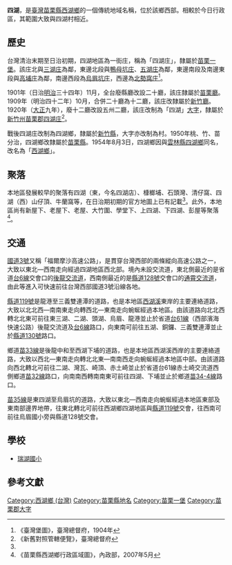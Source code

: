{{noteTA　
|1 = zh-cn:庄; zh-hk:庄; zh-tw:庄;
}}
'''四湖'''，是[[臺灣|臺灣]][[苗栗縣|苗栗縣]][[西湖鄉_(台灣)|西湖鄉]]的一個傳統地域名稱，位於該鄉西部。相較於今日行政區，其範圍大致與四湖村相近。

==歷史==
台灣清治末期至日治初期，四湖地區為一街庄，稱為「四湖庄」，隸屬於[[苗栗一堡|苗栗一堡]]。該庄北與[[三湖_(苗栗縣)|三湖庄]]為鄰，東邊北段與[[鴨母坑庄|鴨母坑庄]]、[[五湖庄|五湖庄]]為鄰，東邊南段及南邊東段與[[高埔庄|高埔庄]]為鄰，南邊西段為[[烏眉坑庄|烏眉坑庄]]，西邊為[[北勢窩庄|北勢窩庄]]<ref name="臺灣堡圖">《臺灣堡圖》，臺灣總督府，1904年</ref>。

1901年（日治[[明治|明治]]三十四年）11月，全台廢縣廳改設二十廳，該庄隸屬於[[苗栗廳|苗栗廳]]。1909年（明治四十二年）10月，合併二十廳為十二廳，該庄改隸屬於[[新竹廳|新竹廳]]。1920年（[[大正|大正]]九年），廢十二廳改設五州二廳，該庄改制為「四湖」[[大字|大字]]，隸屬於[[新竹州|新竹州]][[苗栗郡|苗栗郡]][[四湖庄_(苗栗郡)|四湖庄]]<ref>《新舊對照管轄便覽》，臺灣總督府</ref>。

戰後四湖庄改制為四湖鄉，隸屬於[[新竹縣|新竹縣]]，大字亦改制為村。1950年桃、竹、苗分治，四湖鄉改隸屬於[[苗栗縣|苗栗縣]]。1954年8月3日，四湖鄉因與[[雲林縣|雲林縣]][[四湖鄉|四湖鄉]]同名，改名為「[[西湖鄉_(台灣)|西湖鄉]]」。

==聚落==
本地區發展較早的聚落有四湖（東，今名四湖店）、槺榔埔、石頭灣、清仔窩、四湖（西）山仔頂、牛蘭窩等，在日治期初期的官方地圖上已有記載<ref name="臺灣堡圖"/>。此外，本地區尚有新屋下、老屋下、老屋、大竹圍、學堂下、上四湖、下四湖、彭屋等聚落<ref>《苗栗縣西湖鄉行政區域圖》，內政部，2007年5月</ref>。

==交通==
[[福爾摩沙高速公路|國道3號]]又稱「福爾摩沙高速公路」，是貫穿台灣西部的兩條縱向高速公路之一，大致以東北—西南走向經過四湖地區西北部。境內未設交流道，東北側最近的是省道[[台6線|台6線]]交會口的[[後龍交流道|後龍交流道]]，西南側最近的是[[縣道128號|縣道128號]]交會口的[[通霄交流道|通霄交流道]]，由此等進入可快速前往台灣西部國道3號沿線各地。

[[縣道119號|縣道119號]]是龍港至三義雙連潭的道路，也是本地區[[西湖溪|西湖溪]]東岸的主要連絡道路，大致以北北西—南南東走向轉西北—東南走向蜿蜒經過本地區。由該道路向北北西轉北北東可前往東三湖、二湖、頭湖、烏眉、龍港並止於省道[[台61線|台61線]]（西部濱海快速公路）後龍交流道及[[台6線|台6線]]路口，向東南可前往五湖、銅鑼、三義雙連潭並止於[[縣道130號|縣道130號]]路口。

鄉道[[苗33線|苗33線]]是後龍中和至西湖下埔的道路，也是本地區西湖溪西岸的主要連絡道路，大致以西北—東南走向轉北北東—南南西走向蜿蜒經過本地區中部。由該道路向西北轉北可前往二湖、灣瓦、崎頂、赤土崎並止於省道台61線赤土崎交流道西側鄉道[[苗32線|苗32線]]路口，向南南西轉南南東可前往四湖、下埔並止於鄉道[[苗34-4線|苗34-4線]]路口。

[[苗35線|苗35線]]是東四湖至烏眉坑的道路，大致以東北—西南走向蜿蜒經過本地區東部及東南部邊界地帶，往東北轉北可前往西湖鄉四湖地區與[[縣道119號|縣道119號]]交會，往西南可前往烏眉國小旁與縣道128號交會。

==學校==
*[[瑞湖國小|瑞湖國小]]

==參考文獻==
{{reflist}}

{{苗栗郡}}

[[Category:西湖鄉_(台灣)|Category:西湖鄉 (台灣)]]
[[Category:苗栗縣地名|Category:苗栗縣地名]]
[[Category:苗栗一堡|Category:苗栗一堡]]
[[Category:苗栗郡大字|Category:苗栗郡大字]]